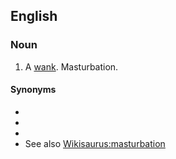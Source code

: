 ==English==

===Noun===
{{en-noun|head=[[ham]] [[shank]]}}

# {{lb|en|Cockney rhyming slang|vulgar}} A [[wank]]. Masturbation.

====Synonyms====
* {{l|en|Barclays Bank}}
* {{l|en|hand shandy}}
* {{l|en|wank}}
* See also [[Wikisaurus:masturbation]]
